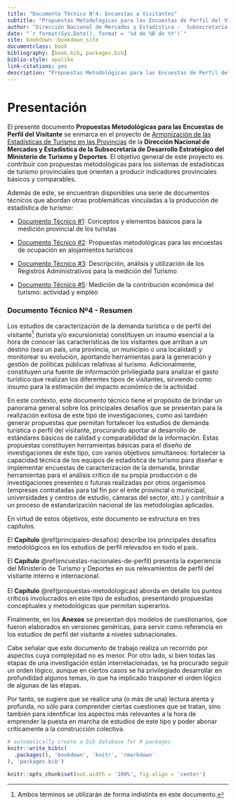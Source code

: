 ```yaml
---
title: "Documento Técnico N°4: Encuestas a Visitantes"
subtitle: "Propuestas Metodológicas para las Encuestas de Perfil del Visitante"
author: "Dirección Nacional de Mercados y Estadística -  Subsecretaría de Desarrollo Estratégico"
date: "`r format(Sys.Date(), format = '%d de %B de %Y')`"
site: bookdown::bookdown_site
documentclass: book
bibliography: [book.bib, packages.bib]
biblio-style: apalike
link-citations: yes
description: "Propuestas Metodológicas para las Encuestas de Perfil del Visitante"
---
```


# **Presentación** {.unnumbered}

El presente documento **Propuestas Metodológicas para las Encuestas de Perfil del Visitante** se enmarca en el proyecto de [Armonización de las Estadísticas de Turismo en las Provincias](https://armonizacion.yvera.tur.ar//){target="_blank"} de la **Dirección Nacional de Mercados y Estadística de la Subsecretaría de Desarrollo Estratégico del Ministerio de Turismo y Deportes**. El objetivo general de este proyecto es contribuir con propuestas metodológicas para los sistemas de estadísticas de turismo provinciales que orienten a producir indicadores provinciales básicos y comparables.

Además de este, se encuentran disponibles una serie de documentos técnicos que abordan otras problemáticas vinculadas a la producción de estadística de turismo:

-   [Documento Técnico \#1](https://dnme-minturdep.github.io/DT1_medicion_turismo/){target="_blank"}: Conceptos y elementos básicos para la medición provincial de los turistas

-   [Documento Técnico \#2](https://dnme-minturdep.github.io/DT2_encuestas/){target="_blank"}: Propuestas metodológicas para las encuestas de ocupación en alojamientos turísticos

-   [Documento Técnico \#3](https://dnme-minturdep.github.io/DT3_registros_adminsitrativos/){target="_blank"}: Descripción, análisis y utilización de los Registros Administrativos para la medición del Turismo

-   [Documento Técnico \#5](https://dnme-minturdep.github.io/DT5_actividad_empleo/){target="_blank"}: Medición de la contribución económica del turismo: actividad y empleo


### Documento Técnico Nº4 - Resumen {.unnumbered}

Los estudios de caracterización de la demanda turística o de perfil del visitante[^index-1] (turista y/o excursionista) constituyen un insumo esencial a la hora de conocer las características de los visitantes que arriban a un destino (sea un país, una provincia, un municipio o una localidad) y monitorear su evolución, aportando herramientas para la generación y gestión de políticas públicas relativas al turismo. Adicionalmente, constituyen una fuente de información privilegiada para analizar el gasto turístico que realizan los diferentes tipos de visitantes, sirviendo como insumo para la estimación del impacto económico de la actividad.

[^index-1]: Ambos términos se utilizarán de forma indistinta en este documento.

En este contexto, este documento técnico tiene el propósito de brindar un panorama general sobre los principales desafíos que se presentan para la realización exitosa de este tipo de investigaciones, como así también generar propuestas que permitan fortalecer los estudios de demanda turística o perfil del visitante, procurando aportar al desarrollo de estándares básicos de calidad y comparabilidad de la información. Estas propuestas constituyen herramientas básicas para el diseño de investigaciones de este tipo, con varios objetivos simultáneos: fortalecer la capacidad técnica de los equipos de estadística de turismo para diseñar e implementar encuestas de caracterización de la demanda, brindar herramientas para el análisis crítico de su propia producción o de investigaciones presentes o futuras realizadas por otros organismos (empresas contratadas para tal fin por el ente provincial o municipal, universidades y centros de estudio, cámaras del sector, etc.) y contribuir a un proceso de estandarización nacional de las metodologías aplicadas.

En virtud de estos objetivos, este documento se estructura en tres capítulos.

El **Capítulo** \@ref(principales-desafios) describe los principales desafíos metodológicos en los estudios de perfil relevados en todo el país.

El **Capítulo** \@ref(encuestas-nacionales-de-perfil) presenta la experiencia del Ministerio de Turismo y Deportes en sus relevamientos de perfil del visitante interno e internacional.\
\
El **Capítulo** \@ref(propuestas-metodologicas) aborda en detalle los puntos críticos involucrados en este tipo de estudios, presentando propuestas conceptuales y metodológicas que permitan superarlos.

Finalmente, en los **Anexos** se presentan dos modelos de cuestionarios, que fueron elaborados en versiones genéricas, para servir como referencia en los estudios de perfil del visitante a niveles subnacionales.

Cabe señalar que este documento de trabajo realiza un recorrido por aspectos cuya complejidad no es menor. Por otro lado, si bien todas las etapas de una investigación están interrelacionadas, se ha procurado seguir un orden lógico, aunque en ciertos casos se ha privilegiado desarrollar en profundidad algunos temas, lo que ha implicado trasponer el orden lógico de algunas de las etapas.

Por tanto, se sugiere que se realice una (o más de una) lectura atenta y profunda, no sólo para comprender ciertas cuestiones que se tratan, sino también para identificar los aspectos más relevantes a la hora de emprender la puesta en marcha de estudios de este tipo y poder abonar críticamente a la construcción colectiva.

```r
# automatically create a bib database for R packages
knitr::write_bib(c(
  .packages(), 'bookdown', 'knitr', 'rmarkdown'
), 'packages.bib')

knitr::opts_chunk$set(out.width = '100%', fig.align = 'center')
```
